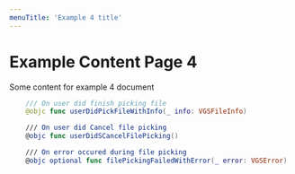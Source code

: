 ```yaml
---
menuTitle: 'Example 4 title'
---
```


# Example Content Page 4

<Note
    message="Note"
    type="warning"
    description="This is example of doc 4"
/>

Some content for example 4 document

``` swift
    /// On user did finish picking file
    @objc func userDidPickFileWithInfo(_ info: VGSFileInfo)

    /// On user did Cancel file picking
    @objc func userDidSCancelFilePicking()

    /// On error occured during file picking
    @objc optional func filePickingFailedWithError(_ error: VGSError)
```
